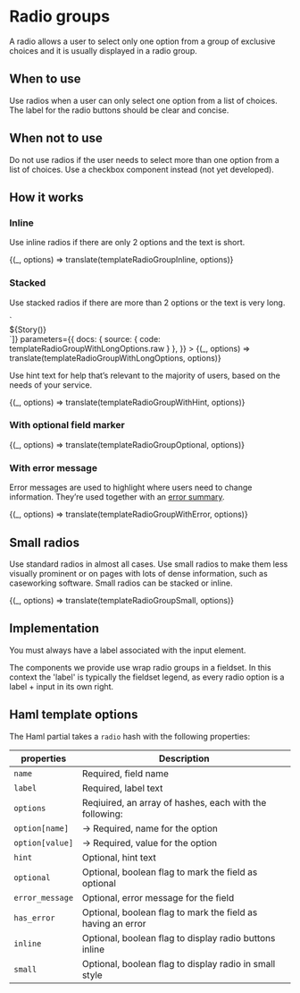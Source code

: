 

<Meta title="Forms/Radio group" />

# Radio groups

A radio allows a user to select only one option from a group of exclusive choices and it is usually displayed in a radio group.

## When to use

Use radios when a user can only select one option from a list of choices. The label for the radio buttons should be clear and concise.

## When not to use

Do not use radios if the user needs to select more than one option from a list of choices. Use a checkbox component instead (not yet developed).

## How it works

### Inline

Use inline radios if there are only 2 options and the text is short.

<Preview>
  <Story
    name="Inline"
    parameters={{ docs: { source: { code: templateRadioGroupInline.raw } } }}
  >
    {(_, options) => translate(templateRadioGroupInline, options)}
  </Story>
</Preview>

### Stacked

Use stacked radios if there are more than 2 options or the text is very long.

<Preview>
  <Story
    name="With long options"
    decorators={[(Story) => `<div style="max-width: 540px">${Story()}</div>`]}
    parameters={{
      docs: { source: { code: templateRadioGroupWithLongOptions.raw } },
    }}
  >
    {(_, options) => translate(templateRadioGroupWithLongOptions, options)}
  </Story>
</Preview>

Use hint text for help that’s relevant to the majority of users, based on the needs of your service.

<Preview>
  <Story
    name="With hint"
    parameters={{ docs: { source: { code: templateRadioGroupWithHint.raw } } }}
  >
    {(_, options) => translate(templateRadioGroupWithHint, options)}
  </Story>
</Preview>

### With optional field marker

<Preview>
  <Story
    name="Optional field"
    parameters={{ docs: { source: { code: templateRadioGroupOptional.raw } } }}
  >
    {(_, options) => translate(templateRadioGroupOptional, options)}
  </Story>
</Preview>

### With error message

Error messages are used to highlight where users need to change information. They’re used together with an [error summary](/design-system/styleguide/forms/components-error-summary--page?path=/docs/forms-error-summary--example).

<Preview>
  <Story
    name="With error"
    parameters={{ docs: { source: { code: templateRadioGroupWithError.raw } } }}
  >
    {(_, options) => translate(templateRadioGroupWithError, options)}
  </Story>
</Preview>

## Small radios

Use standard radios in almost all cases. Use small radios to make them less visually prominent or on pages with lots of dense information, such as caseworking software. Small radios can be stacked or inline.

<Preview>
  <Story
    name="Small"
    parameters={{ docs: { source: { code: templateRadioGroupSmall.raw } } }}
  >
    {(_, options) => translate(templateRadioGroupSmall, options)}
  </Story>
</Preview>

## Implementation

You must always have a label associated with the input element.

The components we provide use wrap radio groups in a fieldset. In this context the 'label' is typically the fieldset legend, as every radio option is a label + input in its own right.

## Haml template options

The Haml partial takes a `radio` hash with the following properties:

| properties      | Description                                                 |
| --------------- | ----------------------------------------------------------- |
| `name`          | Required, field name                                        |
| `label`         | Required, label text                                        |
| `options`       | Reqiuired, an array of hashes, each with the following:     |
| `option[name]`  | &rarr; Required, name for the option                        |
| `option[value]` | &rarr; Required, value for the option                       |
| `hint`          | Optional, hint text                                         |
| `optional`      | Optional, boolean flag to mark the field as optional        |
| `error_message` | Optional, error message for the field                       |
| `has_error`     | Optional, boolean flag to mark the field as having an error |
| `inline`        | Optional, boolean flag to display radio buttons inline      |
| `small`         | Optional, boolean flag to display radio in small style      |
